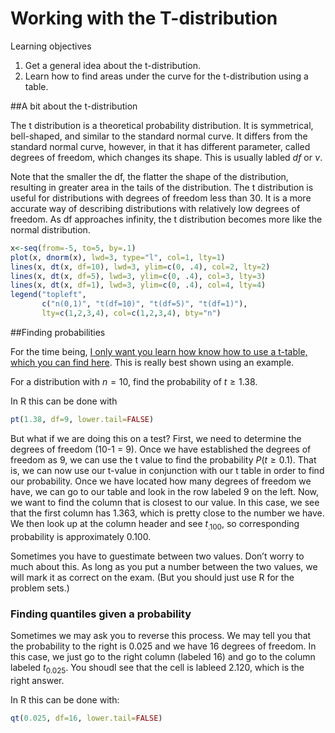 
# Working with the T-distribution

Learning objectives

1. Get a general idea about the t-distribution.
2. Learn how to find areas under the curve for the t-distribution using a table.

##A bit about the t-distribution

The t distribution is a theoretical probability distribution. It is symmetrical, bell-shaped, and similar to the standard normal curve. It differs from the standard normal curve, however, in that it has different parameter, called degrees of freedom, which changes its shape. This is usually labled $df$ or $\nu$.

Note that the smaller the df, the flatter the shape of the distribution, resulting in greater area in the tails of the distribution. The t distribution is useful for distributions with degrees of freedom less than 30. It is a more accurate way of describing distributions with relatively low degrees of freedom. As df approaches infinity, the t distribution becomes more like the normal distribution.    


```r
x<-seq(from=-5, to=5, by=.1)
plot(x, dnorm(x), lwd=3, type="l", col=1, lty=1)
lines(x, dt(x, df=10), lwd=3, ylim=c(0, .4), col=2, lty=2)
lines(x, dt(x, df=5), lwd=3, ylim=c(0, .4), col=3, lty=3)
lines(x, dt(x, df=1), lwd=3, ylim=c(0, .4), col=4, lty=4)
legend("topleft", 
       c("n(0,1)", "t(df=10)", "t(df=5)", "t(df=1)"), 
       lty=c(1,2,3,4), col=c(1,2,3,4), bty="n")
```



##Finding probabilities

For the time being, [I only want you learn how  know how to use a t-table, which you can find here](https://pages.wustl.edu/files/pages/imce/montgomery/t_distribution.pdf). This is really best shown using an example.

For a distribution with $n = 10$, find the probability of $t \ge 1.38$. 

In R this can be done with
```r
pt(1.38, df=9, lower.tail=FALSE)
```

But what if we are doing this on a test? First, we need to determine the degrees of freedom (10-1 = 9).
Once we have established the degrees of freedom as 9, we can use the t value to find the probability $P (t \ge 0.1)$.  That is, we can now use our t-value in conjunction with our t table in order to find our probability. Once we have located how many degrees of freedom we have, we can go to our table and look in the row labeled 9 on the left.  Now, we want to find the column that is closest to our value. In this case, we see that the first column has 1.363, which is pretty close to the number we have.  We then look up at the column header and see $t_{.100}$, so corresponding probability is approximately 0.100. 

Sometimes you have to guestimate between two values.  Don't worry to much about this. As long as you put a number between the two values, we will mark it as correct on the exam.  (But you should just use R for the problem sets.)


### Finding quantiles given a probability

Sometimes we may ask you to reverse this process.  We may tell you that the probability to the right is $0.025$ and we have 16 degrees of freedom.  In this case, we just go to the right column (labeled 16) and go to the column labeled $t_{0.025}$.  You shoudl see that the cell is lableed 2.120, which is the right answer.

In R this can be done with:
```r
qt(0.025, df=16, lower.tail=FALSE)
```
